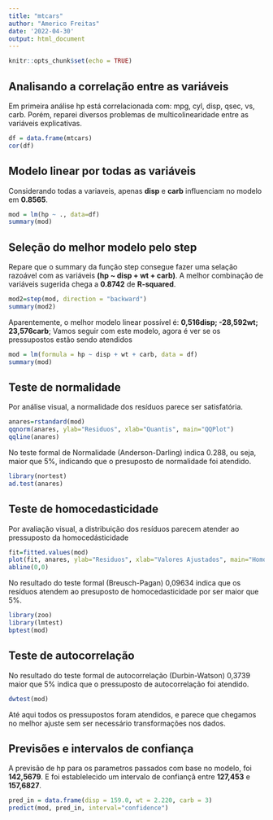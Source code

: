 ```yaml
---
title: "mtcars"
author: "Americo Freitas"
date: '2022-04-30'
output: html_document
---
```


```r
knitr::opts_chunk$set(echo = TRUE)
```
## Analisando a correlação entre as variáveis

Em primeira análise hp está correlacionada com: mpg, cyl, disp, qsec, vs, carb. Porém, reparei diversos problemas de multicolinearidade entre as variáveis explicativas.

```r
df = data.frame(mtcars)
cor(df)
```
## Modelo linear por todas as variáveis

Considerando todas a variaveis, apenas **disp** e **carb** influenciam no modelo em **0.8565**.
```r

mod = lm(hp ~ ., data=df)
summary(mod)

```
## Seleção do melhor modelo pelo step

Repare que o summary da função step consegue fazer uma selação razoável com as variáveis **(hp ~ disp + wt + carb)**. A melhor combinação de variáveis sugerida chega a **0.8742** de **R-squared**.

```r

mod2=step(mod, direction = "backward")
summary(mod2)

```
Aparentemente, o melhor modelo linear possível é: **0,516disp; -28,592wt; 23,576carb**;
Vamos seguir com este modelo, agora é ver se os pressupostos estão sendo atendidos

```r
mod = lm(formula = hp ~ disp + wt + carb, data = df)
summary(mod)
```
## Teste de normalidade

Por análise visual, a normalidade dos resíduos parece ser satisfatória. 

```r
anares=rstandard(mod)
qqnorm(anares, ylab="Residuos", xlab="Quantis", main="QQPlot")
qqline(anares)
```
No teste formal de Normalidade (Anderson-Darling) indica 0.288, ou seja, maior que 5%, indicando que o presuposto de normalidade foi atendido.

```r
library(nortest)
ad.test(anares)
```
## Teste de homocedasticidade

Por avaliação visual, a distribuição dos resíduos parecem atender ao pressuposto da homocedásticidade

```r
fit=fitted.values(mod) 
plot(fit, anares, ylab="Residuos", xlab="Valores Ajustados", main="Homocedasticidade")
abline(0,0)
```
No resultado do teste formal (Breusch-Pagan) 0,09634 indica que os resíduos atendem ao presuposto de homocedasticidade por ser maior que 5%.

```r
library(zoo)
library(lmtest)
bptest(mod)
```
## Teste de autocorrelação

No resultado do teste formal de autocorrelação (Durbin-Watson) 0,3739 maior que 5% indica que o pressuposto de autocorrelação foi atendido.

```r
dwtest(mod)
```
Até aqui todos os pressupostos foram atendidos, e parece que chegamos no melhor ajuste sem ser necessário transformações nos dados.

## Previsões e intervalos de confiança

A previsão de hp para os parametros passados com base no modelo, foi **142,5679**. E foi establelecido um intervalo de confiançã entre **127,453** e **157,6827**.

```r
pred_in = data.frame(disp = 159.0, wt = 2.220, carb = 3)
predict(mod, pred_in, interval="confidence")
```

